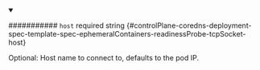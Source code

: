 
<details className="config-field" data-expandable="false" open>
<summary>

########### `host` <span className="config-field-required" data-required="false">required</span> <span className="config-field-type">string</span> <span className="config-field-default"></span> <span className="config-field-enum"></span> {#controlPlane-coredns-deployment-spec-template-spec-ephemeralContainers-readinessProbe-tcpSocket-host}

Optional: Host name to connect to, defaults to the pod IP.

</summary>



</details>
